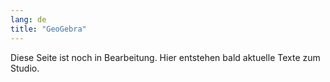 ```yaml
---
lang: de
title: "GeoGebra"
---
```


::: {.callout-note}
Diese Seite ist noch in Bearbeitung. Hier entstehen bald aktuelle Texte zum Studio.
:::